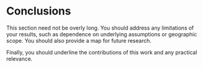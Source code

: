# Conclusions

This section need not be overly long. You should address any limitations of your results, such as dependence on underlying assumptions or geographic scope. You should also provide a map for future research.

Finally, you should underline the contributions of this work and any practical relevance.
